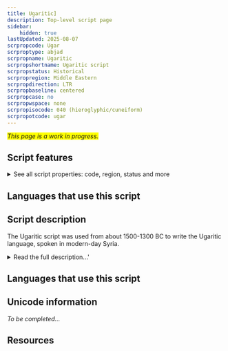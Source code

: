 ```yaml
---
title: Ugaritic]
description: Top-level script page
sidebar:
    hidden: true
lastUpdated: 2025-08-07
scrpropcode: Ugar
scrproptype: abjad
scrpropname: Ugaritic
scrpropshortname: Ugaritic script
scrpropstatus: Historical
scrpropregion: Middle Eastern
scrpropdirection: LTR
scrpropbaseline: centered
scrpropcase: no
scrpropwspace: none
scrpropisocode: 040 (hieroglyphic/cuneiform)
scrpropotcode: ugar
---
```


<span style='background-color:yellow'>_This page is a work in progress._</span>


## Script features

<details>
<summary> See all script properties: code, region, status and more</summary>
<ScriptInfo />
</details>

## Languages that use this script

<WsList script='Ugar' wsMax='5' />

## Script description

The Ugaritic script was used from about 1500-1300 BC to write the Ugaritic language, spoken in modern-day Syria.

<details><summary>Read the full description...'</summary>_Not yet available._</details>

## Languages that use this script

<WsList script='Ugar' wsMax='5' />

## Unicode information

_To be completed..._

## Resources

<ScriptResources detailSummary='seemore' />

